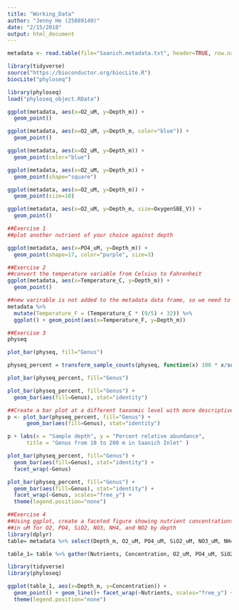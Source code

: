 ```yaml
---
title: "Working_Data"
author: "Jenny He (25889149)"
date: "2/15/2018"
output: html_document
---
```

```r
metadata <- read.table(file="Saanich.metadata.txt", header=TRUE, row.names=1, sep="\t")

library(tidyverse) 
source("https://bioconductor.org/biocLite.R")
biocLite("phyloseq")

library(phyloseq)
load("phyloseq_object.RData")

ggplot(metadata, aes(x=O2_uM, y=Depth_m)) +
  geom_point()

ggplot(metadata, aes(x=O2_uM, y=Depth_m, color="blue")) +
  geom_point()

ggplot(metadata, aes(x=O2_uM, y=Depth_m)) +
  geom_point(color="blue")

ggplot(metadata, aes(x=O2_uM, y=Depth_m)) +
  geom_point(shape="square")

ggplot(metadata, aes(x=O2_uM, y=Depth_m)) +
  geom_point(size=10)

ggplot(metadata, aes(x=O2_uM, y=Depth_m, size=OxygenSBE_V)) +
  geom_point()

##Exercise 1
##plot another nutrient of your choice against depth

ggplot(metadata, aes(x=PO4_uM, y=Depth_m)) +
  geom_point(shape=17, color="purple", size=3)

##Exercise 2
##convert the temperature variable from Celsius to Fahrenheit
ggplot(metadata, aes(x=Temperature_C, y=Depth_m)) +
  geom_point()

##new varirable is not added to the metadata data frame, so we need to pipe it into another function
metadata %>% 
  mutate(Temperature_F = (Temperature_C * (9/5) + 32)) %>%
  ggplot() + geom_point(aes(x=Temperature_F, y=Depth_m))

##Exercise 3
physeq

plot_bar(physeq, fill="Genus")

physeq_percent = transform_sample_counts(physeq, function(x) 100 * x/sum(x))

plot_bar(physeq_percent, fill="Genus")

plot_bar(physeq_percent, fill="Genus") + 
  geom_bar(aes(fill=Genus), stat="identity")

##Create a bar plot at a different taxonmic level with more descriptive labels          
p <- plot_bar(physeq_percent, fill="Genus") + 
      geom_bar(aes(fill=Genus), stat="identity")

p + labs(x = "Sample depth", y = "Percent relative abundance", 
      title = "Genus from 10 to 200 m in Saanich Inlet" )

plot_bar(physeq_percent, fill="Genus") +
  geom_bar(aes(fill=Genus), stat="identity") +
  facet_wrap(~Genus)

plot_bar(physeq_percent, fill="Genus") +
  geom_bar(aes(fill=Genus), stat="identity") +
  facet_wrap(~Genus, scales="free_y") +
  theme(legend.position="none")

##Exercise 4
##Using ggplot, create a faceted figure showing nutrient concentrations 
##in uM for O2, PO4, SiO2, NO3, NH4, and NO2 by depth
library(dplyr)
table= metadata %>% select(Depth_m, O2_uM, PO4_uM, SiO2_uM, NO3_uM, NH4_uM, NO2_uM)

table_1= table %>% gather(Nutrients, Concentration, O2_uM, PO4_uM, SiO2_uM, NO3_uM, NH4_uM, NO2_uM)

library(tidyverse)
library(phyloseq)

ggplot(table_1, aes(x=Depth_m, y=Concentration)) +
  geom_point() + geom_line()+ facet_wrap(~Nutrients, scales="free_y") +
  theme(legend.position="none")

``` 
